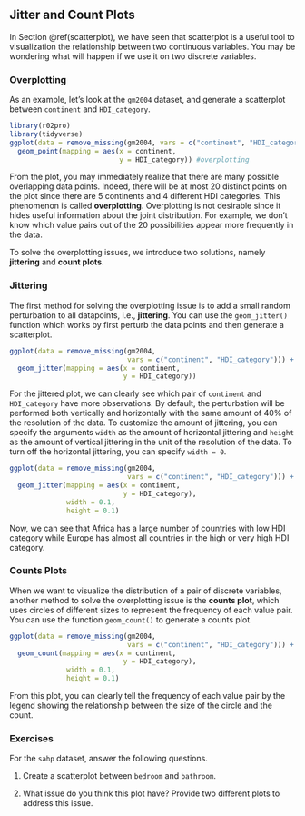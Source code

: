 ## Jitter and Count Plots {#jitter-count}

In Section \@ref(scatterplot), we have seen that scatterplot is a useful tool to visualization the relationship between two continuous variables. You may be wondering what will happen if we use it on two discrete variables. 

### Overplotting

As an example, let's look at the `gm2004` dataset, and generate a scatterplot between `continent` and `HDI_category`. 

```r
library(r02pro)
library(tidyverse)
ggplot(data = remove_missing(gm2004, vars = c("continent", "HDI_category"))) + 
  geom_point(mapping = aes(x = continent, 
                           y = HDI_category)) #overplotting
```

From the plot, you may immediately realize that there are many possible overlapping data points. Indeed, there will be at most 20 distinct points on the plot since there are 5 continents and 4 different HDI categories. This phenomenon is called **overplotting**. Overplotting is not desirable since it hides useful information about the joint distribution. For example, we don't know which value pairs out of the 20 possibilities appear more frequently in the data. 

To solve the overplotting issues, we introduce two solutions, namely **jittering** and **count plots**. 

### Jittering {#jitter}

The first method for solving the overplotting issue is to add a small random perturbation to all datapoints, i.e., **jittering**. You can use the `geom_jitter()` function which works by first perturb the data points and then generate a scatterplot. 


```r
ggplot(data = remove_missing(gm2004, 
                             vars = c("continent", "HDI_category"))) + 
  geom_jitter(mapping = aes(x = continent, 
                            y = HDI_category))
```

For the jittered plot, we can clearly see which pair of `continent` and `HDI_category` have more observations. By default, the perturbation will be performed both vertically and horizontally with the same amount  of 40% of the resolution of the data. To customize the amount of jittering, you can specify the arguments `width` as the amount of horizontal jittering and `height` as the amount of vertical jittering in the unit of the resolution of the data. To turn off the horizontal jittering, you can specify `width = 0`. 

```r
ggplot(data = remove_missing(gm2004, 
                             vars = c("continent", "HDI_category"))) + 
  geom_jitter(mapping = aes(x = continent, 
                            y = HDI_category),
              width = 0.1, 
              height = 0.1)
```
Now, we can see that Africa has a large number of countries with low HDI category while Europe has almost all countries in the high or very high HDI category. 

### Counts Plots {#count}

When we want to visualize the distribution of a pair of discrete variables, another method to solve the overplotting issue is the **counts plot**, which uses circles of different sizes to represent the frequency of each value pair. You can use the function `geom_count()` to generate a counts plot. 
```r
ggplot(data = remove_missing(gm2004, 
                             vars = c("continent", "HDI_category"))) + 
  geom_count(mapping = aes(x = continent, 
                            y = HDI_category),
              width = 0.1, 
              height = 0.1)
```

From this plot, you can clearly tell the frequency of each value pair by the legend showing the relationship between the size of the circle and the count. 

### Exercises
For the `sahp` dataset, answer the following questions.

1. Create a scatterplot between `bedroom` and `bathroom`.

2. What issue do you think this plot have? Provide two different plots to address this issue.
